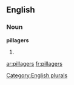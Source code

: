
==English==

===Noun===
'''pillagers'''

# {{plural of|[[pillager]]}}

[[Category:English plurals]]

[[ar:pillagers]]
[[fr:pillagers]]